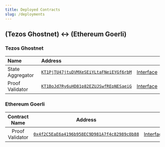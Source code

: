 ```yaml
---
title: Deployed Contracts
slug: /deployments
---
```


<div class="padding-vert--md"></div>

## (Tezos Ghostnet) :left_right_arrow: (Ethereum Goerli)

### Tezos Ghostnet

| Name             | Address                                                                                                         |                                               |
| :--------------- | :-------------------------------------------------------------------------------------------------------------- | :-------------------------------------------: |
| State Aggregator | [`KT1PjTU47jtuDVMXeSEiYLtaFNeiEYGf6rbM`](https://better-call.dev/ghostnet/KT1PjTU47jtuDVMXeSEiYLtaFNeiEYGf6rbM) |   [Interface](/relay-contracts/tezos/state)   |
| Proof Validator  | [`KT1BoJd7Ry6uHD81p82EZUJSwfREpNESaeiG`](https://better-call.dev/ghostnet/KT1BoJd7Ry6uHD81p82EZUJSwfREpNESaeiG) | [Interface](/relay-contracts/tezos/validator) |

### Ethereum Goerli

|  Contract Name  |                                                            Address                                                             |                                             |
| :-------------: | :----------------------------------------------------------------------------------------------------------------------------: | :-----------------------------------------: |
| Proof Validator | [`0x4f2C5EaE6a4196b958EC9D981A7f4c82989c0b88`](https://goerli.etherscan.io/address/0x4f2C5EaE6a4196b958EC9D981A7f4c82989c0b88) | [Interface](/relay-contracts/evm/validator) |
